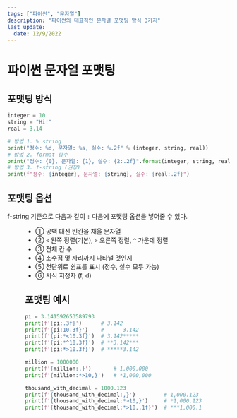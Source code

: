 ```yaml
---
tags: ["파이썬", "문자열"]
description: "파이썬의 대표적인 문자열 포맷팅 방식 3가지"
last_update:
  date: 12/9/2022
---
```



# 파이썬 문자열 포맷팅

## 포맷팅 방식

```python showLineNumbers
integer = 10
string = "Hi!"
real = 3.14

# 방법 1. % string
print("정수: %d, 문자열: %s, 실수: %.2f" % (integer, string, real))
# 방법 2. format 함수
print("정수: {0}, 문자열: {1}, 실수: {2:.2f}".format(integer, string, real))
# 방법 3. f-string (권장)
print(f"정수: {integer}, 문자열: {string}, 실수: {real:.2f}")
```

## 포맷팅 옵션

f-string 기준으로 다음과 같이 `:` 다음에 포맷팅 옵션을 넣어줄 수 있다.

<Figure
  src="img/wiki/python/string-formatting/formatting-option.png"
  hasBorder
/>

- ① 공백 대신 빈칸을 채울 문자열
- ② `<` 왼쪽 정렬(기본), `>` 오른쪽 정렬, `^` 가운데 정렬
- ③ 전체 칸 수
- ④ 소수점 몇 자리까지 나타낼 것인지
- ⑤ 천단위로 쉼표를 표시 (정수, 실수 모두 가능)
- ⑥ 서식 지정자 (f, d)

## 포맷팅 예시

```python showLineNumbers
pi = 3.141592653589793
print(f'{pi:.3f}')      # 3.142
print(f'{pi:10.3f}')    #      3.142
print(f'{pi:*<10.3f}')  # 3.142*****
print(f'{pi:*^10.3f}')  # **3.142***
print(f'{pi:*>10.3f}')  # *****3.142

million = 1000000
print(f'{million:,}')       # 1,000,000
print(f'{million:*>10,}')   # *1,000,000

thousand_with_decimal = 1000.123
print(f'{thousand_with_decimal:,}')         # 1,000.123
print(f'{thousand_with_decimal:*>10,}')     # *1,000.123
print(f'{thousand_with_decimal:*>10,.1f}')  # ***1,000.1
```
